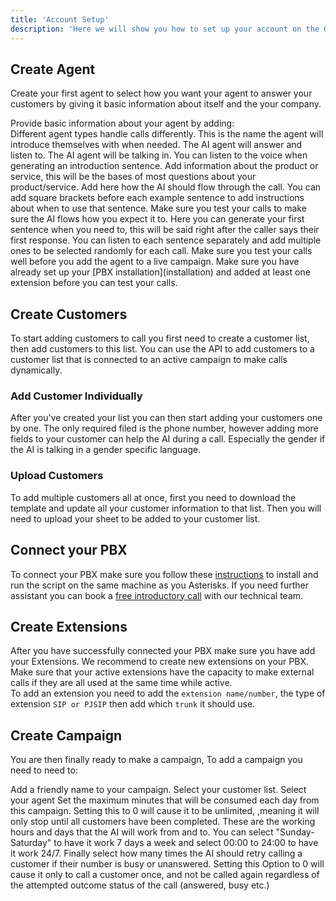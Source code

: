 ```yaml
---
title: 'Account Setup'
description: 'Here we will show you how to set up your account on the Olimi dashboard'
---
```


## Create Agent

Create your first agent to select how you want your agent to answer your customers by giving it basic information about itself and the your company. 

<AccordionGroup>
  <Accordion title="Basic Information" icon="circle-info">
    Provide basic information about your agent by adding:
    <Br />
<Steps>
  <Step title="Select Agent Type">
    Different agent types handle calls differently.
  </Step>
  <Step title="Name Your Agent">
    This is the name the agent will introduce themselves with when needed.
  </Step>
  <Step title="Choose Language">
    The AI agent will answer and listen to.
  </Step>
  <Step title="Select Dialect">
    The AI agent will be talking in.
  </Step>
  <Step title="Pick Voice">
    You can listen to the voice when generating an introduction sentence.
  </Step>
</Steps>
  </Accordion>
  <Accordion title="AI Prompt" icon="gear">
  <Steps>
  <Step title="Service/Product Description">
    Add information about the product or service, this will be the bases of most questions about your product/service.
  </Step>
  <Step title="Call Script">
    Add here how the AI should flow through the call. You can add square brackets before each example sentence to add instructions about when to use that sentence. Make sure you test your calls to make sure the AI flows how you expect it to.
  </Step>
  <Step title="Introduction Sentence">
    Here you can generate your first sentence when you need to, this will be said right after the caller says their first response. You can listen to each sentence separately and add multiple ones to be selected randomly for each call.
  </Step>
  </Steps>
  </Accordion>
  <Accordion title="Test Call" icon="microscope">
    Make sure you test your calls well before you add the agent to a live campaign.
    <Warning>
    Make sure you have already set up your [PBX installation](installation) and added at least one extension before you can test your calls.
    </Warning>
  </Accordion>
</AccordionGroup>

## Create Customers

To start adding customers to call you first need to create a customer list, then add customers to this list.
<Tip>
You can use the API to add customers to a customer list that is connected to an active campaign to make calls dynamically.
</Tip>

### Add Customer Individually
After you've created your list you can then start adding your customers one by one. The only required filed is the phone number, however adding more fields to your customer can help the AI during a call. Especially the gender if the AI is talking in a gender specific language.
### Upload Customers
To add multiple customers all at once, first you need to download the template and update all your customer information to that list. Then you will need to upload your sheet to be added to your customer list.
## Connect your PBX
To connect your PBX make sure you follow these [instructions](installation) to install and run the script on the same machine as you Asterisks. If you need further assistant you can book a [free introductory call](https://calendar.app.google/aWmgaGtPSh4Q8PF98) with our technical team.
## Create Extensions
After you have successfully connected your PBX make sure you have add your Extensions. We recommend to create new extensions on your PBX. Make sure that your active extensions have the capacity to make external calls if they are all used at the same time while active. 
<Br />
 To add an extension you need to add the `extension name/number`, the type of extension `SIP or PJSIP` then add which `trunk` it should use.
## Create Campaign
You are then finally ready to make a campaign, To add a campaign you need to need to:
 <AccordionGroup>

  <Accordion title="Add Basic Information" icon="circle-info">
  <Steps>
  <Step title="Campaign Name">
    Add a friendly name to your campaign.
  </Step>
  <Step title="Select Customer List">
    Select your customer list.
  </Step>
  <Step title="Select Agent">
   Select your agent
  </Step>
  <Step title="Daily Limit">
    Set the maximum minutes that will be consumed each day from this campaign. Setting this to 0 will cause it to be unlimited, ,meaning it will only stop until all customers have been completed.
  </Step>
  </Steps>
  </Accordion>
  <Accordion title="Working Hours" icon="clock">
    These are the working hours and days that the AI will work from and to. You can select "Sunday-Saturday" to have it work 7 days a week and select 00:00 to 24:00 to have it work 24/7.
  </Accordion>
  <Accordion title="Retries" icon="phone">
   Finally select how many times the AI should retry calling a customer if their number is busy or unanswered. Setting this Option to 0 will cause it only to call a customer once, and not be called again regardless of the attempted outcome status of the call (answered, busy etc.)
  </Accordion>
</AccordionGroup>
